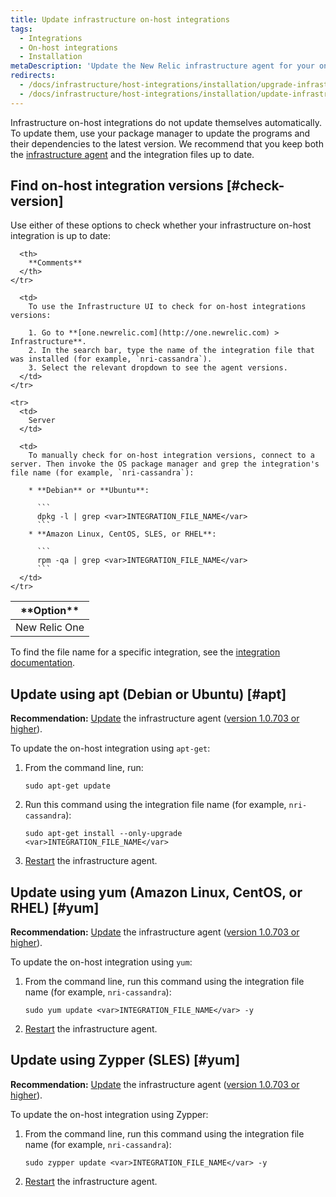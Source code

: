 ```yaml
---
title: Update infrastructure on-host integrations
tags:
  - Integrations
  - On-host integrations
  - Installation
metaDescription: 'Update the New Relic infrastructure agent for your on-host integration on Amazon Linux, CentOS, Debian, Redhat, or Ubuntu.'
redirects:
  - /docs/infrastructure/host-integrations/installation/upgrade-infrastructure-host-integration-package
  - /docs/infrastructure/host-integrations/installation/update-infrastructure-host-integration-package
---
```


Infrastructure on-host integrations do not update themselves automatically. To update them, use your package manager to update the programs and their dependencies to the latest version. We recommend that you keep both the [infrastructure agent](/docs/infrastructure/new-relic-infrastructure/installation/update-infrastructure-agent) and the integration files up to date.

## Find on-host integration versions [#check-version]

Use either of these options to check whether your infrastructure on-host integration is up to date:

<table>
  <thead>
    <tr>
      <th style={{ width: "200px" }}>
        **Option**
      </th>

      <th>
        **Comments**
      </th>
    </tr>
  </thead>

  <tbody>
    <tr>
      <td>
        New Relic One
      </td>

      <td>
        To use the Infrastructure UI to check for on-host integrations versions:

        1. Go to **[one.newrelic.com](http://one.newrelic.com) > Infrastructure**.
        2. In the search bar, type the name of the integration file that was installed (for example, `nri-cassandra`).
        3. Select the relevant dropdown to see the agent versions.
      </td>
    </tr>

    <tr>
      <td>
        Server
      </td>

      <td>
        To manually check for on-host integration versions, connect to a server. Then invoke the OS package manager and grep the integration's file name (for example, `nri-cassandra`):

        * **Debian** or **Ubuntu**:

          ```
          dpkg -l | grep <var>INTEGRATION_FILE_NAME</var>
          ```
        * **Amazon Linux, CentOS, SLES, or RHEL**:

          ```
          rpm -qa | grep <var>INTEGRATION_FILE_NAME</var>
          ```
      </td>
    </tr>
  </tbody>
</table>

To find the file name for a specific integration, see the [integration documentation](/docs/integrations/table-of-contents).

## Update using apt (Debian or Ubuntu) [#apt]

**Recommendation:** [Update](/docs/infrastructure/new-relic-infrastructure/installation/update-infrastructure-agent) the infrastructure agent ([version 1.0.703 or higher](/docs/release-notes/infrastructure-release-notes/infrastructure-agent-release-notes)).

To update the on-host integration using `apt-get`:

1. From the command line, run:

   ```
   sudo apt-get update
   ```
2. Run this command using the integration file name (for example, `nri-cassandra`):

   ```
   sudo apt-get install --only-upgrade <var>INTEGRATION_FILE_NAME</var>
   ```
3. [Restart](/docs/infrastructure/new-relic-infrastructure/configuration/start-stop-restart-check-infrastructure-agent-status#linux) the infrastructure agent.

## Update using yum (Amazon Linux, CentOS, or RHEL) [#yum]

**Recommendation:** [Update](/docs/infrastructure/new-relic-infrastructure/installation/update-infrastructure-agent) the infrastructure agent ([version 1.0.703 or higher](/docs/release-notes/infrastructure-release-notes/infrastructure-agent-release-notes)).

To update the on-host integration using `yum`:

1. From the command line, run this command using the integration file name (for example, `nri-cassandra`):

   ```
   sudo yum update <var>INTEGRATION_FILE_NAME</var> -y
   ```
2. [Restart](/docs/infrastructure/new-relic-infrastructure/configuration/start-stop-restart-check-infrastructure-agent-status#linux) the infrastructure agent.

## Update using Zypper (SLES) [#yum]

**Recommendation:** [Update](/docs/infrastructure/new-relic-infrastructure/installation/update-infrastructure-agent) the infrastructure agent ([version 1.0.703 or higher](/docs/release-notes/infrastructure-release-notes/infrastructure-agent-release-notes)).

To update the on-host integration using Zypper:

1. From the command line, run this command using the integration file name (for example, `nri-cassandra`):

   ```
   sudo zypper update <var>INTEGRATION_FILE_NAME</var> -y
   ```
2. [Restart](/docs/infrastructure/new-relic-infrastructure/configuration/start-stop-restart-check-infrastructure-agent-status#linux) the infrastructure agent.
